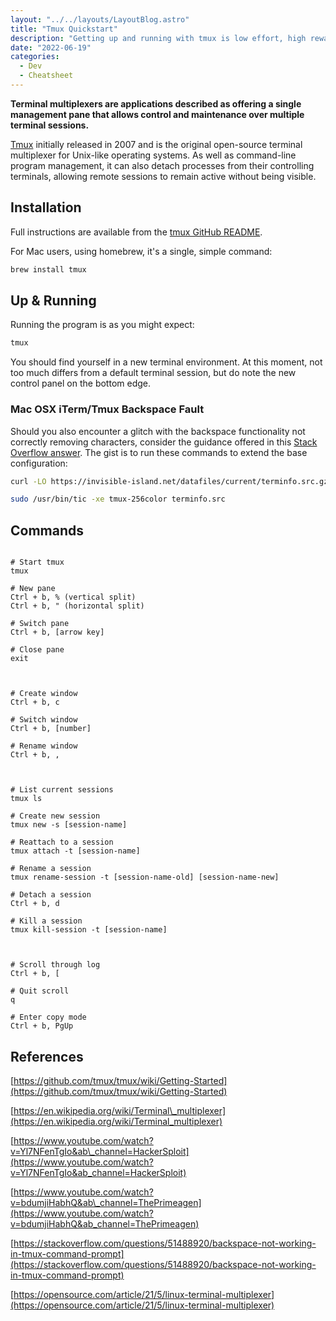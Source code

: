 ```yaml
---
layout: "../../layouts/LayoutBlog.astro"
title: "Tmux Quickstart"
description: "Getting up and running with tmux is low effort, high reward for your developer experience"
date: "2022-06-19"
categories: 
  - Dev
  - Cheatsheet
---
```


**Terminal multiplexers are applications described as offering a single management pane that allows control and maintenance over multiple terminal sessions.**

[Tmux](https://en.wikipedia.org/wiki/Terminal_multiplexer) initially released in 2007 and is the original open-source terminal multiplexer for Unix-like operating systems. As well as command-line program management, it can also detach processes from their controlling terminals, allowing remote sessions to remain active without being visible.

## Installation

Full instructions are available from the [tmux GitHub README](https://github.com/tmux/tmux/wiki/Getting-Started).

For Mac users, using homebrew, it's a single, simple command:

```bash
brew install tmux
```

## Up & Running

Running the program is as you might expect:

```bash
tmux
```

You should find yourself in a new terminal environment. At this moment, not too much differs from a default terminal session, but do note the new control panel on the bottom edge.

### Mac OSX iTerm/Tmux Backspace Fault

Should you also encounter a glitch with the backspace functionality not correctly removing characters, consider the guidance offered in this [Stack Overflow answer](https://stackoverflow.com/a/68456561/11698046). The gist is to run these commands to extend the base configuration:

```bash
curl -LO https://invisible-island.net/datafiles/current/terminfo.src.gz && gunzip terminfo.src.gz

sudo /usr/bin/tic -xe tmux-256color terminfo.src
```

## Commands

```

# Start tmux
tmux

# New pane
Ctrl + b, % (vertical split)
Ctrl + b, " (horizontal split)

# Switch pane
Ctrl + b, [arrow key]

# Close pane
exit



# Create window
Ctrl + b, c

# Switch window
Ctrl + b, [number]

# Rename window
Ctrl + b, ,



# List current sessions
tmux ls

# Create new session
tmux new -s [session-name]

# Reattach to a session
tmux attach -t [session-name]

# Rename a session
tmux rename-session -t [session-name-old] [session-name-new]

# Detach a session
Ctrl + b, d

# Kill a session
tmux kill-session -t [session-name]



# Scroll through log
Ctrl + b, [

# Quit scroll
q

# Enter copy mode
Ctrl + b, PgUp

```

## References

[https://github.com/tmux/tmux/wiki/Getting-Started](https://github.com/tmux/tmux/wiki/Getting-Started)

[https://en.wikipedia.org/wiki/Terminal\_multiplexer](https://en.wikipedia.org/wiki/Terminal_multiplexer)

[https://www.youtube.com/watch?v=Yl7NFenTgIo&ab\_channel=HackerSploit](https://www.youtube.com/watch?v=Yl7NFenTgIo&ab_channel=HackerSploit)

[https://www.youtube.com/watch?v=bdumjiHabhQ&ab\_channel=ThePrimeagen](https://www.youtube.com/watch?v=bdumjiHabhQ&ab_channel=ThePrimeagen)

[https://stackoverflow.com/questions/51488920/backspace-not-working-in-tmux-command-prompt](https://stackoverflow.com/questions/51488920/backspace-not-working-in-tmux-command-prompt)

[https://opensource.com/article/21/5/linux-terminal-multiplexer](https://opensource.com/article/21/5/linux-terminal-multiplexer)
